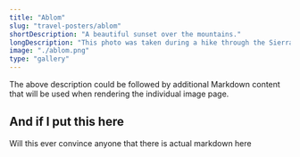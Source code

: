 ```yaml
---
title: "Ablom"
slug: "travel-posters/ablom"
shortDescription: "A beautiful sunset over the mountains."
longDescription: "This photo was taken during a hike through the Sierra Nevada mountains, capturing the warm colors of the setting sun."
image: "./ablom.png"
type: "gallery"
---
```


The above description could be followed by additional Markdown content that will be used when rendering the individual image page.

## And if I put this here

Will this ever convince anyone that there is actual markdown here
